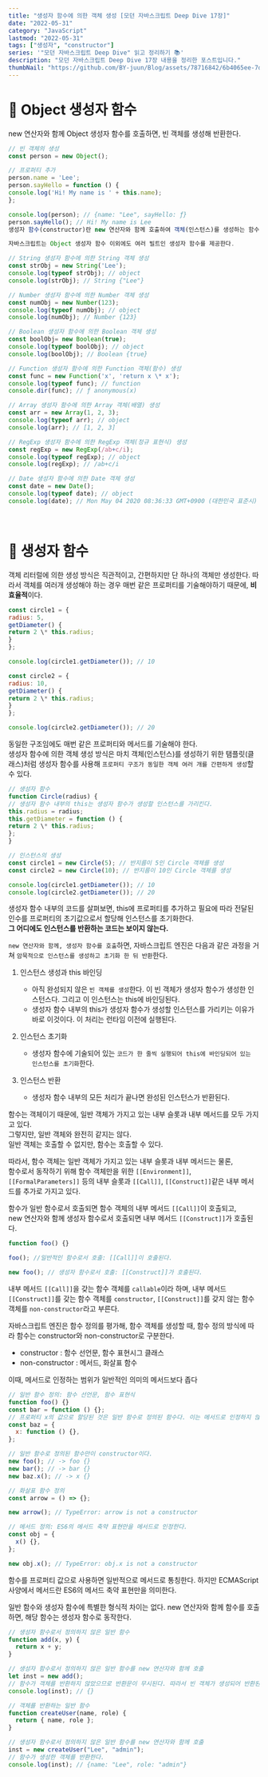 ```yaml
---
title: "생성자 함수에 의한 객체 생성 [모던 자바스크립트 Deep Dive 17장]"
date: "2022-05-31"
category: "JavaScript"
lastmod: "2022-05-31"
tags: ["생성자", "constructor"]
series: '"모던 자바스크립트 Deep Dive" 읽고 정리하기 📚'
description: "모던 자바스크립트 Deep Dive 17장 내용을 정리한 포스트입니다."
thumbNail: "https://github.com/BY-juun/Blog/assets/78716842/6b4065ee-7d44-4580-899f-58dafcb8b5a7"
---
```


# 🌟 Object 생성자 함수

new 연산자와 함께 Object 생성자 함수를 호출하면, 빈 객체를 생성해 반환한다.

```js
// 빈 객체의 생성
const person = new Object();

// 프로퍼티 추가
person.name = 'Lee';
person.sayHello = function () {
console.log('Hi! My name is ' + this.name);
};

console.log(person); // {name: "Lee", sayHello: ƒ}
person.sayHello(); // Hi! My name is Lee
생성자 함수(constructor)란 new 연산자와 함께 호출하여 객체(인스턴스)를 생성하는 함수를 말한다.

자바스크립트는 Object 생성자 함수 이외에도 여러 빌트인 생성자 함수를 제공한다.

// String 생성자 함수에 의한 String 객체 생성
const strObj = new String('Lee');
console.log(typeof strObj); // object
console.log(strObj); // String {"Lee"}

// Number 생성자 함수에 의한 Number 객체 생성
const numObj = new Number(123);
console.log(typeof numObj); // object
console.log(numObj); // Number {123}

// Boolean 생성자 함수에 의한 Boolean 객체 생성
const boolObj= new Boolean(true);
console.log(typeof boolObj); // object
console.log(boolObj); // Boolean {true}

// Function 생성자 함수에 의한 Function 객체(함수) 생성
const func = new Function('x', 'return x \* x');
console.log(typeof func); // function
console.dir(func); // ƒ anonymous(x)

// Array 생성자 함수에 의한 Array 객체(배열) 생성
const arr = new Array(1, 2, 3);
console.log(typeof arr); // object
console.log(arr); // [1, 2, 3]

// RegExp 생성자 함수에 의한 RegExp 객체(정규 표현식) 생성
const regExp = new RegExp(/ab+c/i);
console.log(typeof regExp); // object
console.log(regExp); // /ab+c/i

// Date 생성자 함수에 의한 Date 객체 생성
const date = new Date();
console.log(typeof date); // object
console.log(date); // Mon May 04 2020 08:36:33 GMT+0900 (대한민국 표준시)
```

<br />

# 🌟 생성자 함수

객체 리터럴에 의한 생성 방식은 직관적이고, 간편하지만 단 하나의 객체만 생성한다. 따라서 객체를 여러개 생성해야 하는 경우 매번 같은 프로퍼티를 기술해야하기 때문에, **비효율적**이다.

```js
const circle1 = {
radius: 5,
getDiameter() {
return 2 \* this.radius;
}
};

console.log(circle1.getDiameter()); // 10

const circle2 = {
radius: 10,
getDiameter() {
return 2 \* this.radius;
}
};

console.log(circle2.getDiameter()); // 20
```

동일한 구조임에도 매번 같은 프로퍼티와 메서드를 기술해야 한다.  
생성자 함수에 의한 객체 생성 방식은 마치 객체(인스턴스)를 생성하기 위한 탬플릿(클래스)처럼 생성자 함수를 사용해 `프로퍼티 구조가 동일한 객체 여러 개를 간편하게 생성`할 수 있다.

```js
// 생성자 함수
function Circle(radius) {
// 생성자 함수 내부의 this는 생성자 함수가 생성할 인스턴스를 가리킨다.
this.radius = radius;
this.getDiameter = function () {
return 2 \* this.radius;
};
}

// 인스턴스의 생성
const circle1 = new Circle(5); // 반지름이 5인 Circle 객체를 생성
const circle2 = new Circle(10); // 반지름이 10인 Circle 객체를 생성

console.log(circle1.getDiameter()); // 10
console.log(circle2.getDiameter()); // 20
```

생성자 함수 내부의 코드를 살펴보면, this에 프로퍼티를 추가하고 필요에 따라 전달된 인수를 프로퍼티의 초기값으로서 할당해 인스턴스를 초기화한다.  
**그 어디에도 인스턴스를 반환하는 코드는 보이지 않는다.**

`new 연산자와 함께, 생성자 함수를 호출`하면, 자바스크립트 엔진은 다음과 같은 과정을 거쳐 `암묵적으로 인스턴스를 생성하고 초기화 한 뒤 반환`한다.

1. 인스턴스 생성과 this 바인딩

   - 아직 완성되지 않은 `빈 객체를 생성`한다. 이 빈 객체가 생성자 함수가 생성한 인스턴스다. 그리고 이 인스턴스는 this에 바인딩된다.
   - 생성자 함수 내부의 this가 생성자 함수가 생성할 인스턴스를 가리키는 이유가 바로 이것이다. 이 처리는 런타임 이전에 실행된다.

2. 인스턴스 초기화

   - 생성자 함수에 기술되어 있는 `코드가 한 줄씩 실행되어 this에 바인딩되어 있는 인스턴스를 초기화`한다.

3. 인스턴스 반환
   - 생성자 함수 내부의 모든 처리가 끝나면 완성된 인스턴스가 반환된다.

함수는 객체이기 때문에, 일반 객체가 가지고 있는 내부 슬롯과 내부 메서드를 모두 가지고 있다.  
그렇지만, 일반 객체와 완전히 같지는 않다.  
일반 객체는 호출할 수 없지만, 함수는 호출할 수 있다.

따라서, 함수 객체는 일반 객체가 가지고 있는 내부 슬롯과 내부 메서드는 물론,  
함수로서 동작하기 위해 함수 객체만을 위한 `[[Environment]]`, `[[FormalParameters]]` 등의 내부 슬롯과 `[[Call]]`, `[[Construct]]`같은 내부 메서드를 추가로 가지고 있다.

함수가 일반 함수로서 호출되면 함수 객체의 내부 메서드 `[[Call]]`이 호출되고,  
new 연산자와 함께 생성자 함수로서 호출되면 내부 메서드 `[[Construct]]`가 호출된다.

```js
function foo() {}

foo(); //일반적인 함수로서 호출: [[Call]]이 호출된다.

new foo(); // 생성자 함수로서 호출: [[Construct]]가 호출된다.
```

내부 메서드 `[[Call]]`을 갖는 함수 객체를 `callable`이라 하며, 내부 메서드 `[[Construct]]`를 갖는 함수 객체를 `constructor`, `[[Construct]]`를 갖지 않는 함수 객체를 `non-constructor`라고 부른다.

자바스크립트 엔진은 함수 정의를 평가해, 함수 객체를 생성할 때, 함수 정의 방식에 따라 함수는 constructor와 non-constructor로 구분한다.

- constructor : 함수 선언문, 함수 표현시그 클래스
- non-constructor : 메서드, 화살표 함수

이때, 메서드로 인정하는 범위가 일반적인 의미의 메서드보다 좁다

```js
// 일반 함수 정의: 함수 선언문, 함수 표현식
function foo() {}
const bar = function () {};
// 프로퍼티 x의 값으로 할당된 것은 일반 함수로 정의된 함수다. 이는 메서드로 인정하지 않는다.
const baz = {
  x: function () {},
};

// 일반 함수로 정의된 함수만이 constructor이다.
new foo(); // -> foo {}
new bar(); // -> bar {}
new baz.x(); // -> x {}

// 화살표 함수 정의
const arrow = () => {};

new arrow(); // TypeError: arrow is not a constructor

// 메서드 정의: ES6의 메서드 축약 표현만을 메서드로 인정한다.
const obj = {
  x() {},
};

new obj.x(); // TypeError: obj.x is not a constructor
```

함수를 프로퍼티 값으로 사용하면 일반적으로 메서드로 통칭한다. 하지만 ECMAScript 사양에서 메서드란 ES6의 메서드 축약 표현만을 의미한다.

일반 함수와 생성자 함수에 특별한 형식적 차이는 없다. new 연산자와 함께 함수를 호출하면, 해당 함수는 생성자 함수로 동작한다.

```js
// 생성자 함수로서 정의하지 않은 일반 함수
function add(x, y) {
  return x + y;
}

// 생성자 함수로서 정의하지 않은 일반 함수를 new 연산자와 함께 호출
let inst = new add();
// 함수가 객체를 반환하지 않았으므로 반환문이 무시된다. 따라서 빈 객체가 생성되어 반환된다.
console.log(inst); // {}

// 객체를 반환하는 일반 함수
function createUser(name, role) {
  return { name, role };
}

// 생성자 함수로서 정의하지 않은 일반 함수를 new 연산자와 함께 호출
inst = new createUser("Lee", "admin");
// 함수가 생성한 객체를 반환한다.
console.log(inst); // {name: "Lee", role: "admin"}
```
